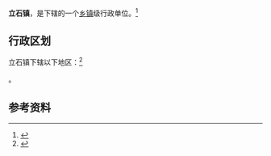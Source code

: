 {{中国乡级行政区|51/05/21/115/000}}

'''立石镇'''，是{{PRC admin/fullname|51/05/21/115/000|3}}下辖的一个[[乡镇|乡镇]]级行政单位。<ref>{{PRC admin/ref sgc|{{PRC admin/parent|51/05/21/115/000}}}}</ref>

== 行政区划 ==

立石镇下辖以下地区：<ref>{{PRC admin/ref sgc|51/05/21/115/000}}</ref>

{{PRC admin/children|51/05/21/115/000}}。

== 参考资料 ==

{{reflist}}

{{行政区划小作品}}
{{PRC admin/navcat|51/05/21/115/000}}